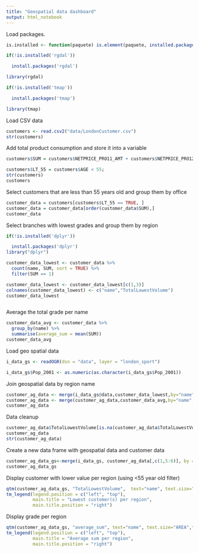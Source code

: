 ```yaml
---
title: "Geospatial data dashboard"
output: html_notebook
---
```


Load packages.

```r
is.installed <- function(paquete) is.element(paquete, installed.packages())

if(!is.installed('rgdal'))

  install.packages('rgdal')

library(rgdal)

if(!is.installed('tmap'))

  install.packages('tmap')

library(tmap)
```

Load CSV data

```r
customers <- read.csv2("data/LondonCustomer.csv")
str(customers)
```

Add total product consumption and store it into a variable
```r
customers$SUM = customers$NETPRICE_PRO11_AMT + customers$NETPRICE_PRO12_AMT + customers$NETPRICE_PRO13_AMT + customers$NETPRICE_PRO14_AMT + customers$NETPRICE_PRO15_AMT + customers$NETPRICE_PRO16_AMT + customers$NETPRICE_PRO17_AMT

customers$LT_55 = customers$AGE < 55;
str(customers)
customers
```


Select customers that are less than 55 years old and group them by office

```r
customer_data = customers[customers$LT_55 == TRUE, ]
customer_data = customer_data[order(customer_data$SUM),]
customer_data
```  

Select branches with lowest grades and group them by region

```r
if(!is.installed('dplyr'))

  install.packages('dplyr')
library("dplyr")

customer_data_lowest <- customer_data %>% 
  count(name, SUM, sort = TRUE) %>%
  filter(SUM == 1)

customer_data_lowest <- customer_data_lowest[c(1,3)]
colnames(customer_data_lowest) <- c("name","TotalLowestVolume")
customer_data_lowest



```
Average the total grade per  name
```r
customer_data_avg <- customer_data %>% 
  group_by(name) %>% 
  summarise(average_sum = mean(SUM))
customer_data_avg
```

Load geo spatial data

```r
i_data_gs <- readOGR(dsn = "data", layer = "london_sport")

i_data_gs$Pop_2001 <- as.numeric(as.character(i_data_gs$Pop_2001))
```

Join geospatial data by region name
```r
customer_ag_data <- merge(i_data_gs@data,customer_data_lowest,by="name",all.x=T)
customer_ag_data <- merge(customer_ag_data,customer_data_avg,by="name",all.x=T)
customer_ag_data
```


Data cleanup

```r
customer_ag_data$TotalLowestVolume[is.na(customer_ag_data$TotalLowestVolume)] <- 0
customer_ag_data
str(customer_ag_data)
```
Create a new data frame with geospatial data and customer data

```r
customer_ag_data_gs<-merge(i_data_gs, customer_ag_data[,c(1,5:6)], by = "name", all.x=TRUE)
customer_ag_data_gs
```

Display customer with lower value per region (using <55 year old filter)

```r
qtm(customer_ag_data_gs, "TotalLowestVolume",  text="name", text.size="AREA",text.root=4, fill.title="Customer value", style="gray") +
tm_legend(legend.position = c("left", "top"),
          main.title = "Lowest customer(s) per region",
          main.title.position = "right")
```
 

Display grade per region
```r
qtm(customer_ag_data_gs, "average_sum", text="name", text.size="AREA",text.root=3, fill.title="Average grade", style="gray") +
tm_legend(legend.position = c("left", "top"),
          main.title = "Average sum per region",
          main.title.position = "right")

```

